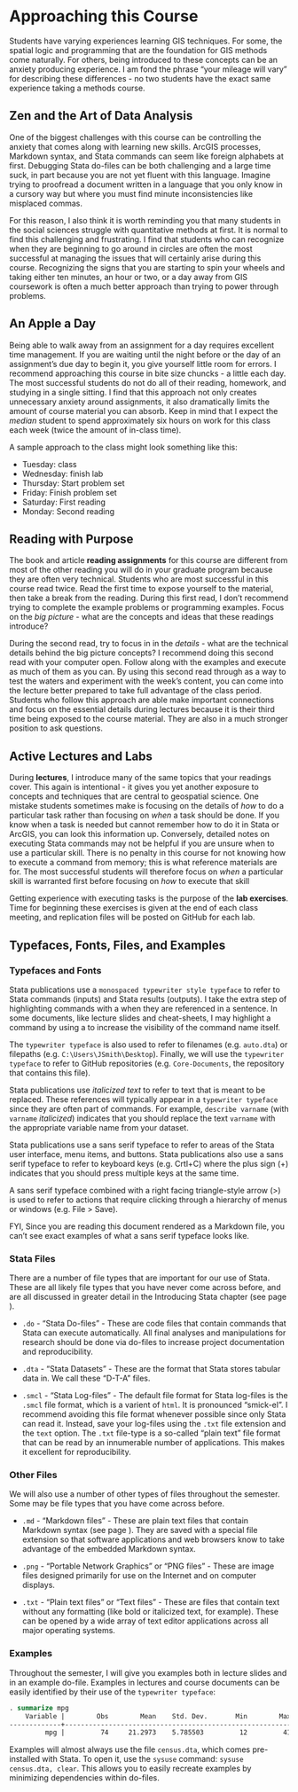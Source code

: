 # Approaching this Course

Students have varying experiences learning GIS techniques. For some, the spatial logic and programming that are the foundation for GIS methods come naturally. For others, being introduced to these concepts can be an anxiety producing experience. I am fond the phrase "your mileage will vary" for describing these differences - no two students have the exact same experience taking a methods course.

## Zen and the Art of Data Analysis
One of the biggest challenges with this course can be controlling the anxiety that comes along with learning new skills. ArcGIS processes, Markdown syntax, and Stata commands can seem like foreign alphabets at first. Debugging Stata do-files can be both challenging and a large time suck, in part because you are not yet fluent with this language. Imagine trying to proofread a document written in a language that you only know in a cursory way but where you must find minute inconsistencies like misplaced commas.

For this reason, I also think it is worth reminding you that many students in the social sciences struggle with quantitative methods at first. It is normal to find this challenging and frustrating. I find that students who can recognize when they are beginning to go around in circles are often the most successful at managing the issues that will certainly arise during this course. Recognizing the signs that you are starting to spin your wheels and taking either ten minutes, an hour or two, or a day away from GIS coursework is often a much better approach than trying to power through problems.

## An Apple a Day
Being able to walk away from an assignment for a day requires excellent time management. If you are waiting until the night before or the day of an assignment’s due day to begin it, you give yourself little room for errors. I recommend approaching this course in bite size chuncks - a little each day. The most successful students do not do all of their reading, homework, and studying in a single sitting. I find that this approach not only creates unnecessary anxiety around assignments, it also dramatically limits the amount of course material you can absorb. Keep in mind that I expect the *median* student to spend approximately six hours on work for this class each week (twice the amount of in-class time).

A sample approach to the class might look something like this:

  - Tuesday: class
  - Wednesday: finish lab
  - Thursday: Start problem set
  - Friday: Finish problem set
  - Saturday: First reading
  - Monday: Second reading


## Reading with Purpose
The book and article **reading assignments** for this course are different from most of the other reading you will do in your graduate program because they are often very technical. Students who are most successful in this course read twice. Read the first time to expose yourself to the material, then take a break from the reading. During this first read, I don’t recommend trying to complete the example problems or programming examples. Focus on the *big picture* - what are the concepts and ideas that these readings introduce?

During the second read, try to focus in in the *details* - what are the technical details behind the big picture concepts? I recommend doing this second read with your computer open. Follow along with the examples and execute as much of them as you can. By using this second read through as a way to test the waters and experiment with the week’s content, you can come into the lecture better prepared to take full advantage of the class period. Students who follow this approach are able make important connections and focus on the essential details during lectures because it is their third time being exposed to the course material. They are also in a much stronger position to ask questions.

## Active Lectures and Labs
During **lectures**, I introduce many of the same topics that your readings cover. This again is intentional - it gives you yet another exposure to concepts and techniques that are central to geospatial science. One mistake students sometimes make is focusing on the details of *how* to do a particular task rather than focusing on *when* a task should be done. If you know when a task is needed but cannot remember how to do it in Stata or ArcGIS, you can look this information up. Conversely, detailed notes on executing Stata commands may not be helpful if you are unsure when to use a particular skill. There is no penalty in this course for not knowing how to execute a command from memory; this is what reference materials are for. The most successful students will therefore focus on *when* a particular skill is warranted first before focusing on *how* to execute that skill

Getting experience with executing tasks is the purpose of the **lab exercises**. Time for beginning these exercises is given at the end of each class meeting, and replication files will be posted on GitHub for each lab.

## Typefaces, Fonts, Files, and Examples

### Typefaces and Fonts
Stata publications use a `monospaced typewriter style typeface` to refer to Stata commands (inputs) and Stata results (outputs). I take the extra step of highlighting commands with a when they are referenced in a sentence. In some documents, like lecture slides and cheat-sheets, I may highlight a command by using a to increase the visibility of the command name itself.

The `typewriter typeface` is also used to refer to filenames (e.g. `auto.dta`) or filepaths (e.g. `C:\Users\JSmith\Desktop`). Finally, we will use the `typewriter typeface` to refer to GitHub repositories (e.g. `Core-Documents`, the repository that contains this file).

Stata publications use *italicized text* to refer to text that is meant to be replaced. These references will typically appear in a `typewriter typeface` since they are often part of commands. For example, `describe varname` (with `varname` *italicized*) indicates that you should replace the text `varname` with the appropriate variable name from your dataset.

Stata publications use a sans serif typeface to refer to areas of the Stata user interface, menu items, and buttons. Stata publications also use a sans serif typeface to refer to keyboard keys (e.g. Crtl+C) where the plus sign (+) indicates that you should press multiple keys at the same time.

A sans serif typeface combined with a right facing triangle-style arrow (>) is used to refer to actions that require clicking through a hierarchy of menus or windows (e.g. File > Save).

FYI, Since you are reading this document rendered as a Markdown file, you can't see exact examples of what a sans serif typeface looks like.

### Stata Files

There are a number of file types that are important for our use of Stata. These are all likely file types that you have never come across before, and are all discussed in greater detail in the Introducing Stata chapter (see page ).

  - `.do` - “Stata Do-files” - These are code files that contain
    commands that Stata can execute automatically. All final analyses and manipulations for research should be done via do-files to increase project documentation and reproducibility.

  -  `.dta` - “Stata Datasets” - These are the format that Stata stores tabular data in. We call these “D-T-A” files.

  - `.smcl` - “Stata Log-files” - The default file format for Stata log-files is the `.smcl` file format, which is a varient of `html`. It is pronounced “smick-el”. I recommend avoiding this file format whenever possible since only Stata can read it. Instead, save your log-files using the `.txt` file extension and the `text` option. The `.txt` file-type is a so-called “plain text” file format that can be read by an innumerable number of applications. This makes it excellent for reproducibility.

### Other Files
We will also use a number of other types of files throughout the
semester. Some may be file types that you have come across before.

  - `.md` - “Markdown files” - These are plain text files that contain Markdown syntax (see page ). They are saved with a special file extension so that software applications and web browsers know to take advantage of the embedded Markdown syntax.

  - `.png` - “Portable Network Graphics” or “PNG files” - These are image files designed primarily for use on the Internet and on computer displays.

  - `.txt` - “Plain text files” or “Text files” - These are files that contain text without any formatting (like bold or italicized text, for example). These can be opened by a wide array of text editor applications across all major operating systems.

### Examples
Throughout the semester, I will give you examples both in lecture slides and in an example do-file. Examples in lectures and course documents can be easily identified by their use of the `typewriter typeface`:

```Stata
. summarize mpg
    Variable |        Obs        Mean    Std. Dev.       Min        Max
-------------+---------------------------------------------------------
         mpg |         74     21.2973    5.785503         12         41
```

Examples will almost always use the file `census.dta`, which comes pre-installed with Stata. To open it, use the `sysuse` command: `sysuse census.dta, clear`. This allows you to easily recreate examples by minimizing dependencies within do-files.
